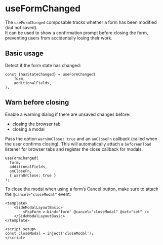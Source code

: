 
<Meta title="Composables/useFormChanged" />

# useFormChanged

The `useFormChanged` composable tracks whether a form has been modified (but not saved).  
It can be used to show a confirmation prompt before closing the form, preventing users from accidentally losing their work.

## Basic usage

Detect if the form state has changed:

```
const {hasStateChanged} = useFormChanged(
    form,
    additionalFields,
);
```

## Warn before closing

Enable a warning dialog if there are unsaved changes before:

- closing the browser tab
- closing a modal

Pass the option `warnOnClose: true` and an `onCloseFn` callback (called when the user confirms closing). This will automatically attach a `beforeunload` listener for browser tabs and register the close callback for modals.

```
useFormChanged(
  form,
  additionalFields,
  onCloseFn,
  { warnOnClose: true }
);

```

To close the modal when using a form’s Cancel button, make sure to attach the `@cancel="closeModal"` event:

```
<template>
	<SideModalLayoutBasic>
		<PkpForm v-bind="form" @cancel="closeModal" @set="set" />
	</SideModalLayoutBasic>
</template>

<script setup>
const closeModal = inject('closeModal');
</script>
```
